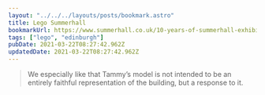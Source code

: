 ```yaml
---
layout: "../../../layouts/posts/bookmark.astro"
title: Lego Summerhall
bookmarkUrl: https://www.summerhall.co.uk/10-years-of-summerhall-exhibition/tammy-watchorn/
tags: ["lego", "edinburgh"]
pubDate: 2021-03-22T08:27:42.962Z
updatedDate: 2021-03-22T08:27:42.962Z
---
```


> We especially like that Tammy’s model is not intended to be an entirely faithful representation of the building, but a response to it.
